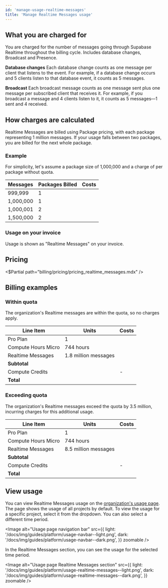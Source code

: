 ```yaml
---
id: 'manage-usage-realtime-messages'
title: 'Manage Realtime Messages usage'
---
```


## What you are charged for

You are charged for the number of messages going through Supabase Realtime throughout the billing cycle. Includes database changes, Broadcast and Presence.

**Database changes**
Each database change counts as one message per client that listens to the event. For example, if a database change occurs and 5 clients listen to that database event, it counts as 5 messages.

**Broadcast**
Each broadcast message counts as one message sent plus one message per subscribed client that receives it. For example, if you broadcast a message and 4 clients listen to it, it counts as 5 messages—1 sent and 4 received.

## How charges are calculated

Realtime Messages are billed using Package pricing, with each package representing 1 million messages. If your usage falls between two packages, you are billed for the next whole package.

### Example

For simplicity, let's assume a package size of 1,000,000 and a charge of <Price price="2.50" /> per package without quota.

| Messages  | Packages Billed | Costs                  |
| --------- | --------------- | ---------------------- |
| 999,999   | 1               | <Price price="2.50" /> |
| 1,000,000 | 1               | <Price price="2.50" /> |
| 1,000,001 | 2               | <Price price="5.00" /> |
| 1,500,000 | 2               | <Price price="5.00" /> |

### Usage on your invoice

Usage is shown as "Realtime Messages" on your invoice.

## Pricing

<$Partial path="billing/pricing/pricing_realtime_messages.mdx" />

## Billing examples

### Within quota

The organization's Realtime messages are within the quota, so no charges apply.

| Line Item           | Units                | Costs                    |
| ------------------- | -------------------- | ------------------------ |
| Pro Plan            | 1                    | <Price price="25" />     |
| Compute Hours Micro | 744 hours            | <Price price="10" />     |
| Realtime Messages   | 1.8 million messages | <Price price="0" />      |
| **Subtotal**        |                      | **<Price price="35" />** |
| Compute Credits     |                      | -<Price price="10" />    |
| **Total**           |                      | **<Price price="25" />** |

### Exceeding quota

The organization's Realtime messages exceed the quota by 3.5 million, incurring charges for this additional usage.

| Line Item           | Units                | Costs                    |
| ------------------- | -------------------- | ------------------------ |
| Pro Plan            | 1                    | <Price price="25" />     |
| Compute Hours Micro | 744 hours            | <Price price="10" />     |
| Realtime Messages   | 8.5 million messages | <Price price="10" />     |
| **Subtotal**        |                      | **<Price price="45" />** |
| Compute Credits     |                      | -<Price price="10" />    |
| **Total**           |                      | **<Price price="35" />** |

## View usage

You can view Realtime Messages usage on the [organization's usage page](https://supabase.com/dashboard/org/_/usage). The page shows the usage of all projects by default. To view the usage for a specific project, select it from the dropdown. You can also select a different time period.

<Image
  alt="Usage page navigation bar"
  src={{
    light: '/docs/img/guides/platform/usage-navbar--light.png',
    dark: '/docs/img/guides/platform/usage-navbar--dark.png',
  }}
  zoomable
/>

In the Realtime Messages section, you can see the usage for the selected time period.

<Image
  alt="Usage page Realtime Messages section"
  src={{
    light: '/docs/img/guides/platform/usage-realtime-messages--light.png',
    dark: '/docs/img/guides/platform/usage-realtime-messages--dark.png',
  }}
  zoomable
/>
